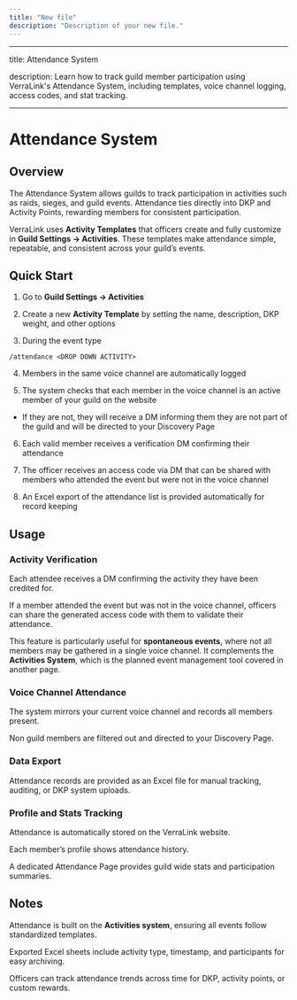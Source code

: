 ```yaml
---
title: "New file"
description: "Description of your new file."
---
```


---

title: Attendance System

description: Learn how to track guild member participation using VerraLink's Attendance System, including templates, voice channel logging, access codes, and stat tracking.

---

# Attendance System

## Overview

The Attendance System allows guilds to track participation in activities such as raids, sieges, and guild events. Attendance ties directly into DKP and Activity Points, rewarding members for consistent participation.

VerraLink uses **Activity Templates** that officers create and fully customize in **Guild Settings → Activities**. These templates make attendance simple, repeatable, and consistent across your guild’s events.

## Quick Start

1. Go to **Guild Settings → Activities**  

2. Create a new **Activity Template** by setting the name, description, DKP weight, and other options  

3. During the event type  

```
/attendance <DROP DOWN ACTIVITY>
```

4. Members in the same voice channel are automatically logged  

5. The system checks that each member in the voice channel is an active member of your guild on the website  

- If they are not, they will receive a DM informing them they are not part of the guild and will be directed to your Discovery Page  

6. Each valid member receives a verification DM confirming their attendance  

7. The officer receives an access code via DM that can be shared with members who attended the event but were not in the voice channel  

8. An Excel export of the attendance list is provided automatically for record keeping  

## Usage

### Activity Verification

Each attendee receives a DM confirming the activity they have been credited for.  

If a member attended the event but was not in the voice channel, officers can share the generated access code with them to validate their attendance.

This feature is particularly useful for **spontaneous events**, where not all members may be gathered in a single voice channel. It complements the **Activities System**, which is the planned event management tool covered in another page.

### Voice Channel Attendance

The system mirrors your current voice channel and records all members present.  

Non guild members are filtered out and directed to your Discovery Page.

### Data Export

Attendance records are provided as an Excel file for manual tracking, auditing, or DKP system uploads.

### Profile and Stats Tracking

Attendance is automatically stored on the VerraLink website.  

Each member’s profile shows attendance history.  

A dedicated Attendance Page provides guild wide stats and participation summaries.

## Notes

Attendance is built on the **Activities system**, ensuring all events follow standardized templates.  

Exported Excel sheets include activity type, timestamp, and participants for easy archiving.  

Officers can track attendance trends across time for DKP, activity points, or custom rewards.